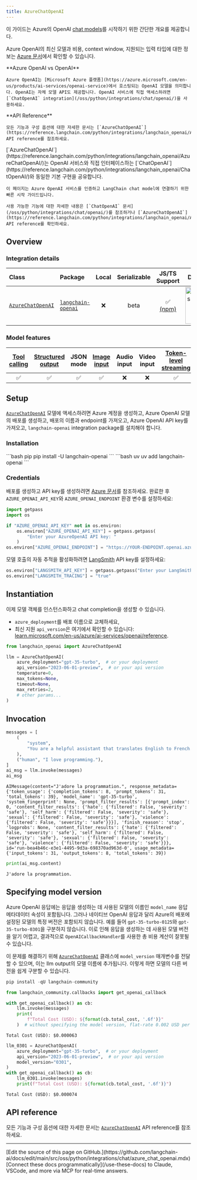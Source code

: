 ```yaml
---
title: AzureChatOpenAI
---
```


이 가이드는 Azure의 OpenAI [chat models](/oss/python/langchain/models)를 시작하기 위한 간단한 개요를 제공합니다.

Azure OpenAI의 최신 모델과 비용, context window, 지원되는 입력 타입에 대한 정보는 [Azure 문서](https://learn.microsoft.com/en-us/azure/ai-services/openai/concepts/models)에서 확인할 수 있습니다.

<Info>
    **Azure OpenAI vs OpenAI**

    Azure OpenAI는 [Microsoft Azure 플랫폼](https://azure.microsoft.com/en-us/products/ai-services/openai-service)에서 호스팅되는 OpenAI 모델을 의미합니다. OpenAI는 자체 모델 API도 제공합니다. OpenAI 서비스에 직접 액세스하려면 [`ChatOpenAI` integration](/oss/python/integrations/chat/openai/)을 사용하세요.
</Info>

<Tip>
    **API Reference**

    모든 기능과 구성 옵션에 대한 자세한 문서는 [`AzureChatOpenAI`](https://reference.langchain.com/python/integrations/langchain_openai/AzureChatOpenAI/) API reference를 참조하세요.
</Tip>

<Note>
    [`AzureChatOpenAI`](https://reference.langchain.com/python/integrations/langchain_openai/AzureChatOpenAI/)는 OpenAI 서비스와 직접 인터페이스하는 [`ChatOpenAI`](https://reference.langchain.com/python/integrations/langchain_openai/ChatOpenAI/)와 동일한 기본 구현을 공유합니다.

    이 페이지는 Azure OpenAI 서비스를 인증하고 LangChain chat model에 연결하기 위한 빠른 시작 가이드입니다.

    사용 가능한 기능에 대한 자세한 내용은 [`ChatOpenAI` 문서](/oss/python/integrations/chat/openai/)를 참조하거나 [`AzureChatOpenAI`](https://reference.langchain.com/python/integrations/langchain_openai/AzureChatOpenAI/) API reference를 확인하세요.
</Note>

## Overview

### Integration details

| Class | Package | <Tooltip tip="로컬 하드웨어에서 실행 가능" cta="자세히 알아보기" href="/oss/python/langchain/models#local-models">Local</Tooltip> | Serializable | JS/TS Support | Downloads | Latest Version |
| :--- | :--- | :---: | :---: |  :---: | :---: | :---: |
| [`AzureChatOpenAI`](https://reference.langchain.com/python/integrations/langchain_openai/AzureChatOpenAI/) | [`langchain-openai`](https://reference.langchain.com/python/integrations/langchain_openai) | ❌ | beta | ✅ [(npm)](https://js.langchain.com/docs/integrations/chat/openai) | <a href="https://pypi.org/project/langchain-openai/" target="_blank"><img src="https://static.pepy.tech/badge/langchain-openai/month" alt="Downloads per month" noZoom height="100" class="rounded" /></a> | <a href="https://pypi.org/project/langchain-openai/" target="_blank"><img src="https://img.shields.io/pypi/v/langchain-openai?style=flat-square&label=%20&color=orange" alt="PyPI - Latest version" noZoom height="100" class="rounded" /></a> |

### Model features

| [Tool calling](/oss/python/langchain/tools) | [Structured output](/oss/python/langchain/structured-output) | JSON mode | [Image input](/oss/python/langchain/messages#multimodal) | Audio input | Video input | [Token-level streaming](/oss/python/langchain/streaming/) | Native async | [Token usage](/oss/python/langchain/models#token-usage) | [Logprobs](/oss/python/langchain/models#log-probabilities) |
| :---: | :---: | :---: | :---: |  :---: | :---: | :---: | :---: | :---: | :---: |
| ✅ | ✅ | ✅ | ✅ | ❌ | ❌ | ✅ | ✅ | ✅ | ✅ |

## Setup

[`AzureChatOpenAI`](https://reference.langchain.com/python/integrations/langchain_openai/AzureChatOpenAI/) 모델에 액세스하려면 Azure 계정을 생성하고, Azure OpenAI 모델의 배포를 생성하고, 배포의 이름과 endpoint를 가져오고, Azure OpenAI API key를 가져오고, `langchain-openai` integration package를 설치해야 합니다.

### Installation

<CodeGroup>
    ```bash pip
    pip install -U langchain-openai
    ```
    ```bash uv
    uv add langchain-openai
    ```
</CodeGroup>

### Credentials

배포를 생성하고 API key를 생성하려면 [Azure 문서](https://learn.microsoft.com/en-us/azure/ai-services/openai/chatgpt-quickstart?tabs=command-line%2Cpython-new&pivots=programming-language-python)를 참조하세요. 완료한 후 `AZURE_OPENAI_API_KEY`와 `AZURE_OPENAI_ENDPOINT` 환경 변수를 설정하세요:

```python
import getpass
import os

if "AZURE_OPENAI_API_KEY" not in os.environ:
    os.environ["AZURE_OPENAI_API_KEY"] = getpass.getpass(
        "Enter your AzureOpenAI API key: "
    )
os.environ["AZURE_OPENAI_ENDPOINT"] = "https://YOUR-ENDPOINT.openai.azure.com/"
```

모델 호출의 자동 추적을 활성화하려면 [LangSmith](https://docs.smith.langchain.com/) API key를 설정하세요:

```python
os.environ["LANGSMITH_API_KEY"] = getpass.getpass("Enter your LangSmith API key: ")
os.environ["LANGSMITH_TRACING"] = "true"
```

## Instantiation

이제 모델 객체를 인스턴스화하고 chat completion을 생성할 수 있습니다.

- `azure_deployment`를 배포 이름으로 교체하세요,
- 최신 지원 `api_version`은 여기에서 확인할 수 있습니다: [learn.microsoft.com/en-us/azure/ai-services/openai/reference](https://learn.microsoft.com/en-us/azure/ai-services/openai/reference).

```python
from langchain_openai import AzureChatOpenAI

llm = AzureChatOpenAI(
    azure_deployment="gpt-35-turbo",  # or your deployment
    api_version="2023-06-01-preview",  # or your api version
    temperature=0,
    max_tokens=None,
    timeout=None,
    max_retries=2,
    # other params...
)
```

## Invocation

```python
messages = [
    (
        "system",
        "You are a helpful assistant that translates English to French. Translate the user sentence.",
    ),
    ("human", "I love programming."),
]
ai_msg = llm.invoke(messages)
ai_msg
```

```output
AIMessage(content="J'adore la programmation.", response_metadata={'token_usage': {'completion_tokens': 8, 'prompt_tokens': 31, 'total_tokens': 39}, 'model_name': 'gpt-35-turbo', 'system_fingerprint': None, 'prompt_filter_results': [{'prompt_index': 0, 'content_filter_results': {'hate': {'filtered': False, 'severity': 'safe'}, 'self_harm': {'filtered': False, 'severity': 'safe'}, 'sexual': {'filtered': False, 'severity': 'safe'}, 'violence': {'filtered': False, 'severity': 'safe'}}}], 'finish_reason': 'stop', 'logprobs': None, 'content_filter_results': {'hate': {'filtered': False, 'severity': 'safe'}, 'self_harm': {'filtered': False, 'severity': 'safe'}, 'sexual': {'filtered': False, 'severity': 'safe'}, 'violence': {'filtered': False, 'severity': 'safe'}}}, id='run-bea4b46c-e3e1-4495-9d3a-698370ad963d-0', usage_metadata={'input_tokens': 31, 'output_tokens': 8, 'total_tokens': 39})
```

```python
print(ai_msg.content)
```

```output
J'adore la programmation.
```

## Specifying model version

Azure OpenAI 응답에는 응답을 생성하는 데 사용된 모델의 이름인 `model_name` 응답 메타데이터 속성이 포함됩니다. 그러나 네이티브 OpenAI 응답과 달리 Azure의 배포에 설정된 모델의 특정 버전은 포함되지 않습니다. 예를 들어 `gpt-35-turbo-0125`와 `gpt-35-turbo-0301`을 구분하지 않습니다. 이로 인해 응답을 생성하는 데 사용된 모델 버전을 알기 어렵고, 결과적으로 `OpenAICallbackHandler`를 사용한 총 비용 계산이 잘못될 수 있습니다.

이 문제를 해결하기 위해 [`AzureChatOpenAI`](https://reference.langchain.com/python/integrations/langchain_openai/AzureChatOpenAI/) 클래스에 `model_version` 매개변수를 전달할 수 있으며, 이는 llm output의 모델 이름에 추가됩니다. 이렇게 하면 모델의 다른 버전을 쉽게 구분할 수 있습니다.

```python
pip install -qU langchain-community
```

```python
from langchain_community.callbacks import get_openai_callback

with get_openai_callback() as cb:
    llm.invoke(messages)
    print(
        f"Total Cost (USD): ${format(cb.total_cost, '.6f')}"
    )  # without specifying the model version, flat-rate 0.002 USD per 1k input and output tokens is used
```

```output
Total Cost (USD): $0.000063
```

```python
llm_0301 = AzureChatOpenAI(
    azure_deployment="gpt-35-turbo",  # or your deployment
    api_version="2023-06-01-preview",  # or your api version
    model_version="0301",
)
with get_openai_callback() as cb:
    llm_0301.invoke(messages)
    print(f"Total Cost (USD): ${format(cb.total_cost, '.6f')}")
```

```output
Total Cost (USD): $0.000074
```

## API reference

모든 기능과 구성 옵션에 대한 자세한 문서는 [`AzureChatOpenAI`](https://reference.langchain.com/python/integrations/langchain_openai/AzureChatOpenAI/) API reference를 참조하세요.

---

<Callout icon="pen-to-square" iconType="regular">
    [Edit the source of this page on GitHub.](https://github.com/langchain-ai/docs/edit/main/src/oss/python/integrations/chat/azure_chat_openai.mdx)
</Callout>
<Tip icon="terminal" iconType="regular">
    [Connect these docs programmatically](/use-these-docs) to Claude, VSCode, and more via MCP for    real-time answers.
</Tip>
